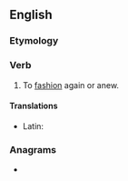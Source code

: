 ==English==

===Etymology===
{{prefix|en|re|fashion}}

===Verb===
{{en-verb|refashion}}

# To [[fashion]] again or anew.

====Translations====
{{trans-top|to fashion again or anew}}
* Latin: {{t|la|refingō}}
{{trans-mid}}
{{trans-bottom}}

===Anagrams===
* {{anagrams|en|a=aefhinors|fashioner}}